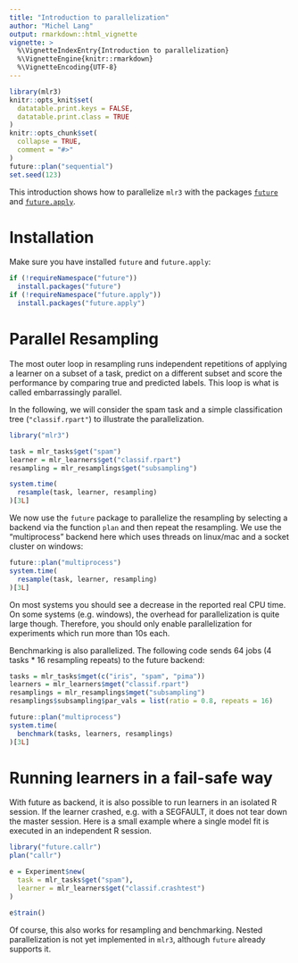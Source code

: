 ```yaml
---
title: "Introduction to parallelization"
author: "Michel Lang"
output: rmarkdown::html_vignette
vignette: >
  %\VignetteIndexEntry{Introduction to parallelization}
  %\VignetteEngine{knitr::rmarkdown}
  %\VignetteEncoding{UTF-8}
---
```


```r
library(mlr3)
knitr::opts_knit$set(
  datatable.print.keys = FALSE,
  datatable.print.class = TRUE
)
knitr::opts_chunk$set(
  collapse = TRUE,
  comment = "#>"
)
future::plan("sequential")
set.seed(123)
```

This introduction shows how to parallelize `mlr3` with the packages [`future`](https://cran.r-project.org/package=future) and [`future.apply`](https://cran.r-project.org/package=future.apply).

# Installation

Make sure you have installed `future` and `future.apply`:

```r
if (!requireNamespace("future"))
  install.packages("future")
if (!requireNamespace("future.apply"))
  install.packages("future.apply")
```

# Parallel Resampling

The most outer loop in resampling runs independent repetitions of applying a learner on a subset of a task, predict on a different subset and score the performance by comparing true and predicted labels.
This loop is what is called embarrassingly parallel.

In the following, we will consider the spam task and a simple classification tree (`"classif.rpart"`) to illustrate the parallelization.

```r
library("mlr3")

task = mlr_tasks$get("spam")
learner = mlr_learners$get("classif.rpart")
resampling = mlr_resamplings$get("subsampling")

system.time(
  resample(task, learner, resampling)
)[3L]
```

We now use the `future` package to parallelize the resampling by selecting a backend via the function `plan` and then repeat the resampling.
We use the "multiprocess" backend here which uses threads on linux/mac and a socket cluster on windows:

```r
future::plan("multiprocess")
system.time(
  resample(task, learner, resampling)
)[3L]
```

On most systems you should see a decrease in the reported real CPU time.
On some systems (e.g. windows), the overhead for parallelization is quite large though.
Therefore, you should only enable parallelization for experiments which run more than 10s each.

Benchmarking is also parallelized. The following code sends 64 jobs (4 tasks * 16 resampling repeats) to the future backend:

```r
tasks = mlr_tasks$mget(c("iris", "spam", "pima"))
learners = mlr_learners$mget("classif.rpart")
resamplings = mlr_resamplings$mget("subsampling")
resamplings$subsampling$par_vals = list(ratio = 0.8, repeats = 16)

future::plan("multiprocess")
system.time(
  benchmark(tasks, learners, resamplings)
)[3L]
```

# Running learners in a fail-safe way

With future as backend, it is also possible to run learners in an isolated R session.
If the learner crashed, e.g. with a SEGFAULT, it does not tear down the master session.
Here is a small example where a single model fit is executed in an independent R session.

```r
library("future.callr")
plan("callr")

e = Experiment$new(
  task = mlr_tasks$get("spam"),
  learner = mlr_learners$get("classif.crashtest")
)

e$train()
```

Of course, this also works for resampling and benchmarking.
Nested parallelization is not yet implemented in `mlr3`, although `future` already supports it.
